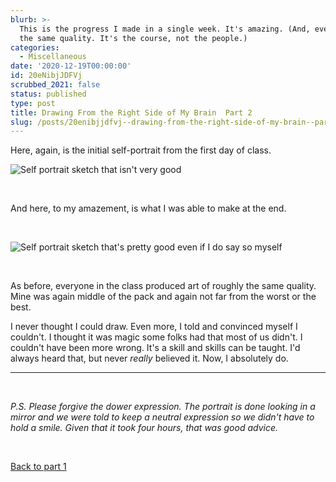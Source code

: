 ```yaml
---
blurb: >-
  This is the progress I made in a single week. It's amazing. (And, everyone did
  the same quality. It's the course, not the people.)
categories:
  - Miscellaneous
date: '2020-12-19T00:00:00'
id: 20eNibjJDFVj
scrubbed_2021: false
status: published
type: post
title: Drawing From the Right Side of My Brain  Part 2
slug: /posts/20enibjjdfvj--drawing-from-the-right-side-of-my-brain--part-2
---
```


Here, again, is the initial self-portrait from the first day of class. 

![Self portrait sketch that isn't very good](/drawing-on-the-right-side-of-the-brain-initial-portrait.jpg)

<br />

And here, to my amazement, is what I was able to make at the end.

<br />


![Self portrait sketch that's pretty good even if I do say so myself](/drawing-on-the-right-side-of-the-brain-final-portrait.jpg)

<br />




As before, everyone in the class produced art of roughly the same quality. Mine was again middle of the pack and again not far from the worst or the best. 

I never thought I could draw. Even more, I told and convinced myself I couldn't. I thought it was magic some folks had that most of us didn't. I couldn't have been more wrong. It's a skill and skills can be taught. I'd always heard that, but never *really* believed it. Now, I absolutely do.

---


<br /> 

_P.S. Please forgive the dower expression. The portrait is done looking in a mirror and we were told to keep a neutral expression so we didn't have to hold a smile. Given that it took four hours, that was good advice._

<br />

<a href="/drawing-from-the-right-side-of-my-brain/">Back to part 1</a>
